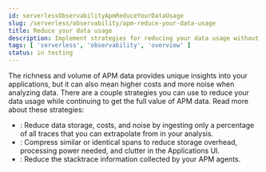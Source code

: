 ```yaml
---
id: serverlessObservabilityApmReduceYourDataUsage
slug: /serverless/observability/apm-reduce-your-data-usage
title: Reduce your data usage
description: Implement strategies for reducing your data usage without compromising the ability to analyze APM data.
tags: [ 'serverless', 'observability', 'overview' ]
status: in testing
---
```



The richness and volume of APM data provides unique insights into your applications, but it can
also mean higher costs and more noise when analyzing data. There are a couple strategies you can
use to reduce your data usage while continuing to get the full value of APM data. Read more about
these strategies:

* <DocLink id="serverlessObservabilityApmTransactionSampling" />: Reduce data storage, costs, and
noise by ingesting only a percentage of all traces that you can extrapolate from in your analysis.
* <DocLink id="serverlessObservabilityApmCompressSpans" />: Compress similar or identical spans to
reduce storage overhead, processing power needed, and clutter in the Applications UI.
* <DocLink id="serverlessObservabilityApmReduceStackTrace" />: Reduce the stacktrace information
collected by your APM agents.

<Feedback slug="/serverless/observability/apm-reduce-your-data-usage" />
